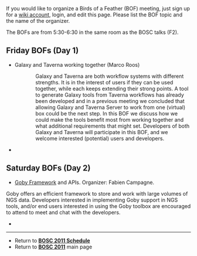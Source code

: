 If you would like to organize a Birds of a Feather (BOF) meeting, just sign up for a [[Special:Userlogin| wiki account]], login, and edit this page. Please list the BOF topic and the name of the organizer.

The BOFs are from 5:30-6:30 in the same room as the BOSC talks (F2).

== Friday BOFs (Day 1) ==

* Galaxy and Taverna working together  (Marco Roos)
:: Galaxy and Taverna are both workflow systems with different strengths. It is in the interest of users if they can be used together, while each keeps extending their strong points. A tool to generate Galaxy tools from Taverna workflows has already been developed and in a previous meeting we concluded that allowing Galaxy and Taverna Server to work from one (virtual) box could be the next step. In this BOF we discuss how we could make the tools benefit most from working together and what additional requirements that might set. Developers of both Galaxy and Taverna will participate in this BOF, and we welcome interested (potential) users and developers.
*

== Saturday BOFs (Day 2) ==

* [http://campagnelab.org/software/goby/ Goby Framework] and APIs. Organizer: Fabien Campagne.
Goby offers an efficient framework to store and work with large volumes of NGS data. Developers interested in implementing Goby support in NGS tools, and/or end users interested in using the Goby toolbox are encouraged to attend to meet and chat with the developers.

*

----
* Return to '''[[BOSC_2011_Schedule | BOSC 2011 Schedule]]'''
* Return to '''[[BOSC_2011 | BOSC 2011]]''' main page